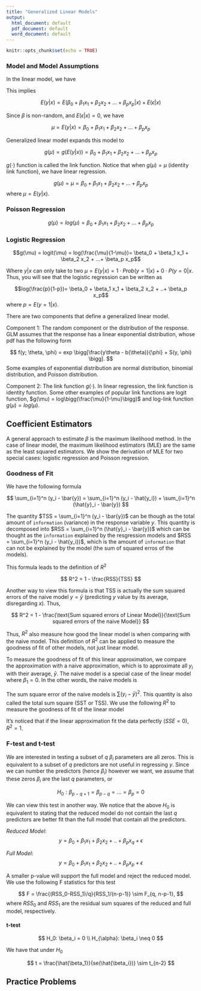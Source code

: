 ```yaml
---
title: "Generalized Linear Models"
output:
  html_document: default
  pdf_document: default
  word_document: default
---
```


```r
knitr::opts_chunk$set(echo = TRUE)
```

### Model and Model Assumptions

In the linear model, we have

\begin{equation}
y  = \beta_0 + \beta_1 x_1 + \beta_2 x_2 + ... + \beta_p x_p +\epsilon.
\end{equation}

This implies

$$E(y|x) = E \bigg(\beta_0 + \beta_1 x_1 + \beta_2 x_2 + ... + \beta_p x_p \bigg|x \bigg) +E(\epsilon|x)$$

Since $\beta$ is non-random, and $E(\epsilon|x) = 0$, we have

$$\mu = E(y|x) = \beta_0 + \beta_1 x_1 + \beta_2 x_2 + ... + \beta_p x_p$$

Generalized linear model expands this model to 

$$g(\mu) = g\bigg(E(y|x)\bigg) = \beta_0 + \beta_1 x_1 + \beta_2 x_2 + ... + \beta_p x_p$$

$g(\cdot)$ function is called the link function. Notice that when $g(\mu) = \mu$ (identity link function), we have linear regression. 

$$g(\mu) = \mu = \beta_0 + \beta_1 x_1 + \beta_2 x_2 + ... + \beta_p x_p$$
where $\mu = E(y|x)$. 

### Poisson Regression

$$g(\mu) = log(\mu) = \beta_0 + \beta_1 x_1 + \beta_2 x_2 + ... + \beta_p x_p$$

### Logistic Regression

$$g(\mu) = logit(\mu) = log(\frac{\mu}{1-\mu})= \beta_0 + \beta_1 x_1 + \beta_2 x_2 + ...+ \beta_p x_p$$

Where $y|x$ can only take to two $\mu = E(y|x) =  1 \cdot Prob(y=1|x) + 0 \cdot P(y=0|x$. Thus, you will see that the logistic regression can be written as

$$log(\frac{p}{1-p})= \beta_0 + \beta_1 x_1 + \beta_2 x_2 + ..+ \beta_p x_p$$
where $p = E(y=1|x)$. 

There are two components that define a generalized linear model.

Component 1: The random component or the distribution of the response. GLM assumes that the response has a linear exponential distribution, whose pdf has the following form

$$
f(y; \theta, \phi) = exp \bigg[\frac{y\theta - b(\theta)}{\phi} + S(y, \phi) \bigg].
$$
Some examples of exponential distribution are normal distribution, binomial distribution, and Poisson distribution. 

Component 2: The link function $g(\cdot)$. In linear regression, the link function is identity function. Some other examples of popular link functions are logit function, $g(\mu) = log\bigg(\frac{\mu}{1-\mu}\bigg)$ and log-link function $g(\mu) = log(\mu)$. 

## Coefficient Estimators

A general approach to estimate $\beta$ is the maximum likelihood method. In the case of linear model, the maximum likelihood estimators (MLE) are the same as the least squared estimators. We show the derivation of MLE for two special cases: logistic regression and Poisson regression. 

### Goodness of Fit

We have the following formula

$$
\sum_{i=1}^n (y_i - \bar{y}) = \sum_{i=1}^n (y_i - \hat{y_i}) + \sum_{i=1}^n (\hat{y}_i - \bar{y})
$$

The quantity $TSS = \sum_{i=1}^n (y_i - \bar{y})$ can be though as the total amount of `information` (variance) in the response variable $y$. This quantity is decomposed into $RSS = \sum_{i=1}^n (\hat{y}_i - \bar{y})$ which can be thought as the `information` explained by the resgression models and $RSS = \sum_{i=1}^n (y_i - \hat{y_i})$, which is the amount of `information` that can not be explained by the model (the sum of squared erros of the models).

This formula leads to the definition of $R^2$

$$
R^2 = 1 - \frac{RSS}{TSS}
$$

Another way to view this formula is that TSS is actually the sum squared errors of the naive model $y = \bar{y}$ (predicting $y$ value by its  average, disregarding $x$). Thus,

$$
R^2 = 1 - \frac{\text{Sum squared errors of Linear Model}}{\text{Sum squared errors of the naive Model}}
$$

Thus, $R^2$ also measure how good the linear model is when comparing with the naive model. This definition of $R^2$ can be applied to measure the goodness of fit of other models, not just linear model. 

To measure the goodness of fit of this linear approximation, we compare the approximation with a naive approximation, which is to approximate all $y_i$ with their average, $\bar{y}$. The naive model is a special case of the linear model where $\beta_1 = 0$. In the other words, the naive models is

\begin{align} 
y = f_2(x) = \bar{y}
\end{align} 


The sum square error of the naive models is $\sum(y_i-\bar{y})^2$. This quantity is also called the total sum square (SST or TSS). We use the following $R^2$ to measure the goodness of fit of the linear model

\begin{align} 
R^2 = 1- \frac{\sum(y_i-\hat{y_i})^2}{\sum(y_i-\bar{y})^2} = 1 - \frac{SSE}{SST}
\end{align} 

It's noticed that if the linear approximation fit the data perfectly ($SSE = 0$), $R^2 = 1$.  

### F-test and t-test

We are interested in testing a subset of $q$ $\beta_i$ parameters are all zeros. This is equivalent to a subset of $q$ predictors are not useful in regressing $y$. Since we can number the predictors (hence $\beta_i$) however we want, we assume that these zeros $\beta_i$ are the last $q$ parameters, or

$$
H_0: \beta_{p-q+1} = \beta_{p-q} = ... = \beta_p = 0
$$

We can view this test in another way. We notice that the above $H_0$ is equivalent to stating that the reduced model do not contain the last $q$ predictors are better fit than the full model that contain all the predictors. 

*Reduced Model*: $$y  = \beta_0 + \beta_1 x_1 + \beta_2 x_2 + ..+ \beta_p x_q +\epsilon$$

*Full Model*: $$y  = \beta_0 + \beta_1 x_1 + \beta_2 x_2 + ..+ \beta_p x_p +\epsilon$$

A smaller p-value will support the full model and reject the reduced model. We use the following F statistics for this test

$$
F = \frac{(RSS_0-RSS_1)/q}{RSS_1/(n-p-1)} \sim F_{q, n-p-1},
$$
where $RSS_0$ and $RSS_1$ are the residual sum squares of the reduced and full model, respectively. 

#### t-test

$$
H_0: \beta_i = 0 \\
H_{\alpha}: \beta_i \neq 0
$$

We have that under $H_0$

$$
t = \frac{\hat{\beta_1}}{se(\hat{\beta_i})} \sim t_{n-2}
$$

## Practice Problems